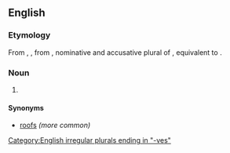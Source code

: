 ==English==

===Etymology===
From {{inh|en|enm|rooves}}, {{m|enm|roves}}, from {{inh|en|ang|hrōfas}}, nominative and accusative plural of {{m|ang|hrōf|t=roof}}, equivalent to {{suffix|en|roof|s}}.

===Noun===
{{head|en|noun plural form}}

# {{plural of|roof|lang=en}}

====Synonyms====
* [[roofs]] ''(more common)''

[[Category:English irregular plurals ending in "-ves"]]